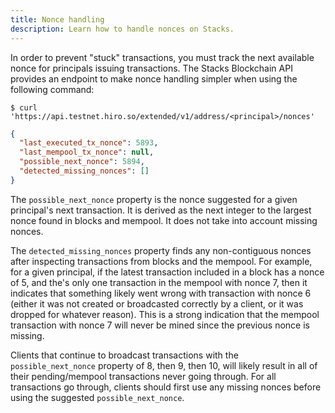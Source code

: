 ```yaml
---
title: Nonce handling
description: Learn how to handle nonces on Stacks.
---
```


In order to prevent "stuck" transactions, you must track the next available nonce for principals issuing transactions. The
Stacks Blockchain API provides an endpoint to make nonce handling simpler when using the following command:

```terminal
$ curl 'https://api.testnet.hiro.so/extended/v1/address/<principal>/nonces'
```

```json
{
  "last_executed_tx_nonce": 5893,
  "last_mempool_tx_nonce": null,
  "possible_next_nonce": 5894,
  "detected_missing_nonces": []
}
```

The `possible_next_nonce` property is the nonce suggested for a given principal's next transaction. It is derived as the next integer to the largest nonce found in blocks and mempool. It does not take into account missing nonces.

The `detected_missing_nonces` property finds any non-contiguous nonces after inspecting transactions from blocks and the mempool. For example, for a given principal, if the latest transaction included in a block has a nonce of 5, and the's only one transaction in the mempool with nonce 7, then it indicates that something likely went wrong with transaction with nonce 6 (either it was not created or broadcasted correctly by a client, or it was dropped for whatever reason). This is a strong indication that the mempool transaction with nonce 7 will never be mined since the previous nonce is missing.

Clients that continue to broadcast transactions with the `possible_next_nonce` property of 8, then 9, then 10, will likely result in all of their pending/mempool transactions never going through. For all transactions go through, clients should first use any missing nonces before using the suggested `possible_next_nonce`.
